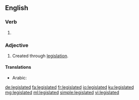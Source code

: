 ==English==

===Verb===
{{head|en|verb form}}

# {{en-past of|legislate}}

===Adjective===
{{en-adj|-}}
# Created through [[legislation]].

====Translations====
{{trans-top|created through legislation}}
* Arabic: {{t|ar|مَشْرُوع}}
{{trans-mid}}
{{trans-bottom}}

[[de:legislated]]
[[fa:legislated]]
[[fr:legislated]]
[[io:legislated]]
[[ku:legislated]]
[[mg:legislated]]
[[ml:legislated]]
[[simple:legislated]]
[[vi:legislated]]